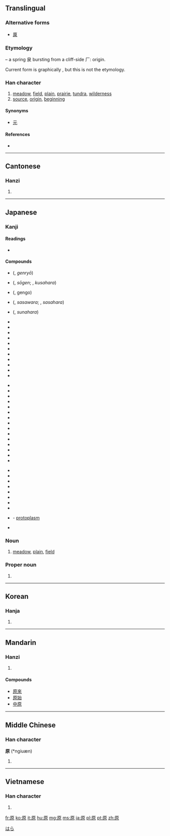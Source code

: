 {{also|厡}}
==Translingual==
{{stroke order|strokes=10}}
===Alternative forms===
* [[厡]]

===Etymology===
{{liushu|i}} – a spring 泉 bursting from a cliff-side 厂: origin.

Current form is graphically {{Han compound|厂|白|小}}, but this is not the etymology.

===Han character===
{{Han char|rn=27|rad=厂|as=08|sn=10|four=7129<sub>6</sub>|canj=一竹日火 (MHAF)|ids=⿸[[厂]]⿱[[白]][[小]]}}

# [[meadow]], [[field]], [[plain]], [[prairie]], [[tundra]], [[wilderness]]
# [[source]], [[origin]], [[beginning]]

====Synonyms====
* {{sense|origin}} [[元]]

====References====
* {{Han ref|kx=0162.030|dkj=02973|dj=0368.230|hdz=10074.090|uh=539F|ud=21407|bh=ADEC|bd=44524}}

----

==Cantonese==

===Hanzi===
{{yue-hanzi|jyut=jyun4|y=yun4}}

# {{defn|lang=yue|sort=厂08}}

----

==Japanese==

===Kanji===
{{ja-kanji|grade=2|rs=厂08}}

====Readings====
* {{ja-readings
|goon=[[ごん]] (gon) {{qualifier|non-[[w:Jōyō kanji|Jōyō]] reading}}
|kanon=[[げん]] (gen) < [[ぐゑん]] (gwen)
|kanyoon=[[がん]] (gan) < [[ぐわん]] (gwan) {{qualifier|non-[[w:Jōyō kanji|Jōyō]] reading}}
|kun=[[はら]] (hara), [[もと]] (moto), [[たずねる]] (tazuneru)
|nanori=[[わら]] (wara)
}}

====Compounds====
{{top3}}
* {{l|ja|原料}} ({{l|ja|げんりょう}}, ''genryō'')
* {{l|ja|草原}} ({{l|ja|そうげん}}, ''sōgen''; {{l|ja|くさはら}}, ''kusahara'')
* {{l|ja|原語}} ({{l|ja|げんご}}, gengo)
* {{l|ja|笹原}} ({{l|ja|ささわら}}, ''sasawara''; {{l|ja|ささはら}}, ''sasahara'')
* {{l|ja|砂原}} ({{l|ja|すなはら}}, ''sunahara'')
* {{l|ja|sc=Jpan|原稿|tr=げんこう, genkō}}
* {{l|ja|sc=Jpan|原理|tr=げんり, genri}}
* {{l|ja|sc=Jpan|原産|tr=げんさん, gensan}}
* {{l|ja|sc=Jpan|原素|tr=げんそ, genso}}
* {{l|ja|sc=Jpan|原始|tr=げんし, gensi}}
* {{l|ja|sc=Jpan|原油|tr=げんゆ, gen'yu}}
* {{l|ja|sc=Jpan|原因|tr=げんいん, gen'in}}
* {{l|ja|sc=Jpan|原子|tr=げんし, genshi}}
* {{l|ja|sc=Jpan|原作|tr=げんさく, gensaku}}
* {{l|ja|sc=Jpan|原則|tr=げんそく, gensoku}}
* {{l|ja|sc=Jpan|原子番号|tr=げんしばんごう, genshibangō}}
{{mid3}}
* {{l|ja|sc=Jpan|原潜|tr=げんせん, gensen}}
* {{l|ja|sc=Jpan|原価計算|tr=げんかけいさん, genkakeisan}}
* {{l|ja|sc=Jpan|医原性疾患|tr=いげんせいしっかん, igenseishikkan}}
* {{l|ja|sc=Jpan|広原|tr=こうげん, kōgen}}
* {{l|ja|sc=Jpan|雪原|tr=せつげん, setsugen}}
* {{l|ja|sc=Jpan|原動機|tr=げんどうき, gendōki}}
* {{l|ja|sc=Jpan|原名|tr=げんめい, genmei}}
* {{l|ja|sc=Jpan|医原病|tr=いげんびょう, igenbyō}}
* {{l|ja|sc=Jpan|原爆|tr=げんばく, genbaku}}
* {{l|ja|sc=Jpan|原水爆|tr=げんすいばく, gensuibaku}}
* {{l|ja|sc=Jpan|高原|tr=こうげん, kōgen}}
* {{l|ja|sc=Jpan|高天原|tr=たかあまはら, takaamahara}}
* {{l|ja|sc=Jpan|医原|tr=いげん, igen}}
* {{l|ja|sc=Jpan|海原|tr=うなばら, unabara}}
* {{l|ja|sc=Jpan|原子序数|tr=げんしじょすう, genshijosū}}
{{mid3}}
* {{l|ja|sc=Jpan|原子序|tr=げんしじょ, genshijo}}
* {{l|ja|sc=Jpan|原液|tr=げんえき, gen'eki}}
* {{l|ja|sc=Jpan|原義|tr=げんぎ, gengi}}
* {{l|ja|sc=Jpan|原本|tr=げんぽん, genpon}}
* {{l|ja|sc=Jpan|原状|tr=げんじょう, genjō}}
* {{l|ja|sc=Jpan|原文|tr=げんぶん, genbun}}
* {{l|ja|sc=Jpan|原子核|tr=げんしかく, genshikaku}}
* {{l|ja|sc=Jpan|原発|tr=げんぱつ, genpatsu}}
* {{l|ja|sc=Jpan|原形質}} - [[protoplasm]]
* {{l|ja|sc=Jpan|関ヶ原|tr=せきがはら, Sekigahara}}
{{bottom}}

===Noun===
{{ja-noun|はら}} 

# [[meadow]], [[plain]], [[field]]

===Proper noun===
{{ja-pos|はら|proper}}

# {{surname|lang=ja}}

[[Category:Japanese surnames|はら]]
----

==Korean==

===Hanja===
{{ko-hanja|hangeul=[[원]]|rv=won|mr=wŏn}}

# {{defn|lang=ko|sort=厂08}}

----

==Mandarin==

===Hanzi===
{{cmn-hanzi|pin=[[yuán]] ([[yuan2]])|wg=yüan<sup>2</sup>}}

# {{defn|lang=cmn|sort=厂08}}

====Compounds====
*[[原來]]
*[[原始]]
*[[中原]]

----

==Middle Chinese==

===Han character===
'''原''' (*ngiuæn)<!--asterisk indicates that this is a reconstructed pronunciation-->

# {{defn|lang=ltc|sort=厂08}}

----

==Vietnamese==

===Han character===
{{vi-hantu|[[nguyên]]|rs=厂08}}

# {{defn|lang=vi|sort=厂08}}

[[fr:原]]
[[ko:原]]
[[it:原]]
[[hu:原]]
[[mg:原]]
[[ms:原]]
[[ja:原]]
[[pl:原]]
[[pt:原]]
[[zh:原]]